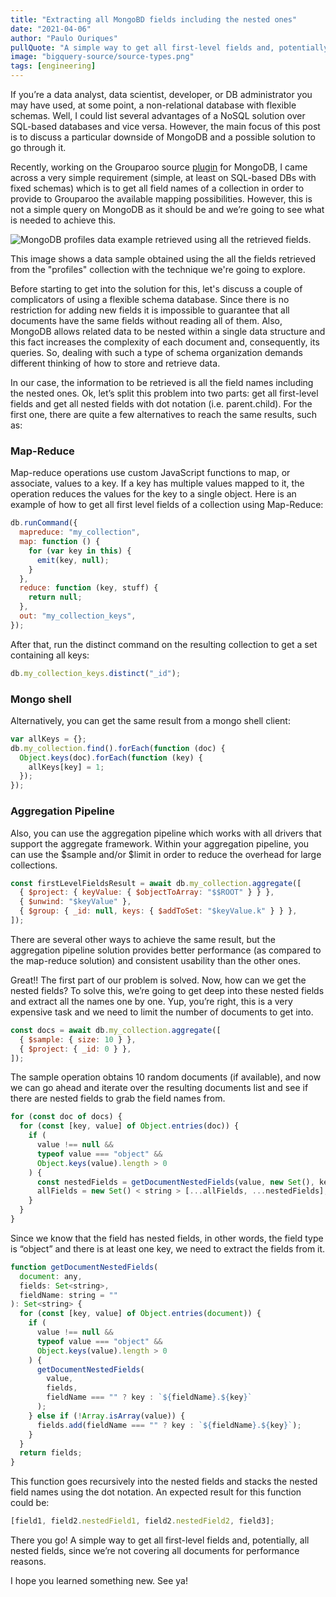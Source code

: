 ```yaml
---
title: "Extracting all MongoBD fields including the nested ones"
date: "2021-04-06"
author: "Paulo Ouriques"
pullQuote: "A simple way to get all first-level fields and, potentially, all nested fields from a MongoDB collection."
image: "bigquery-source/source-types.png"
tags: [engineering]
---
```


If you’re a data analyst, data scientist, developer, or DB administrator you may have used, at some point, a non-relational database with flexible schemas. Well, I could list several advantages of a NoSQL solution over SQL-based databases and vice versa. However, the main focus of this post is to discuss a particular downside of MongoDB and a possible solution to go through it.

Recently, working on the Grouparoo source [plugin](https://github.com/grouparoo/grouparoo/tree/main/plugins/%40grouparoo/mongo) for MongoDB, I came across a very simple requirement (simple, at least on SQL-based DBs with fixed schemas) which is to get all field names of a collection in order to provide to Grouparoo the available mapping possibilities. However, this is not a simple query on MongoDB as it should be and we’re going to see what is needed to achieve this.

<Image
  centered
  source="New Source Mongo"
  alt="MongoDB profiles data example retrieved using all the retrieved fields."
  src="extracting-all-mongodb-fields/fields-usage.jpg"
  width={799}
  height={610}
/>

This image shows a data sample obtained using the all the fields retrieved from the "profiles" collection with the technique we're going to explore.

Before starting to get into the solution for this, let's discuss a couple of complicators of using a flexible schema database. Since there is no restriction for adding new fields it is impossible to guarantee that all documents have the same fields without reading all of them. Also, MongoDB allows related data to be nested within a single data structure and this fact increases the complexity of each document and, consequently, its queries. So, dealing with such a type of schema organization demands different thinking of how to store and retrieve data.

In our case, the information to be retrieved is all the field names including the nested ones. Ok, let’s split this problem into two parts: get all first-level fields and get all nested fields with dot notation (i.e. parent.child). For the first one, there are quite a few alternatives to reach the same results, such as:

### Map-Reduce

Map-reduce operations use custom JavaScript functions to map, or associate, values to a key. If a key has multiple values mapped to it, the operation reduces the values for the key to a single object. Here is an example of how to get all first level fields of a collection using Map-Reduce:

```js
db.runCommand({
  mapreduce: "my_collection",
  map: function () {
    for (var key in this) {
      emit(key, null);
    }
  },
  reduce: function (key, stuff) {
    return null;
  },
  out: "my_collection_keys",
});
```

After that, run the distinct command on the resulting collection to get a set containing all keys:

```js
db.my_collection_keys.distinct("_id");
```

### Mongo shell

Alternatively, you can get the same result from a mongo shell client:

```js
var allKeys = {};
db.my_collection.find().forEach(function (doc) {
  Object.keys(doc).forEach(function (key) {
    allKeys[key] = 1;
  });
});
```

### Aggregation Pipeline

Also, you can use the aggregation pipeline which works with all drivers that support the aggregate framework. Within your aggregation pipeline, you can use the $sample and/or $limit in order to reduce the overhead for large collections.

```js
const firstLevelFieldsResult = await db.my_collection.aggregate([
  { $project: { keyValue: { $objectToArray: "$$ROOT" } } },
  { $unwind: "$keyValue" },
  { $group: { _id: null, keys: { $addToSet: "$keyValue.k" } } },
]);
```

There are several other ways to achieve the same result, but the aggregation pipeline solution provides better performance (as compared to the map-reduce solution) and consistent usability than the other ones.

Great!! The first part of our problem is solved. Now, how can we get the nested fields? To solve this, we’re going to get deep into these nested fields and extract all the names one by one. Yup, you’re right, this is a very expensive task and we need to limit the number of documents to get into.

```js
const docs = await db.my_collection.aggregate([
  { $sample: { size: 10 } },
  { $project: { _id: 0 } },
]);
```

The sample operation obtains 10 random documents (if available), and now we can go ahead and iterate over the resulting documents list and see if there are nested fields to grab the field names from.

```js
for (const doc of docs) {
  for (const [key, value] of Object.entries(doc)) {
    if (
      value !== null &&
      typeof value === "object" &&
      Object.keys(value).length > 0
    ) {
      const nestedFields = getDocumentNestedFields(value, new Set(), key);
      allFields = new Set() < string > [...allFields, ...nestedFields];
    }
  }
}
```

Since we know that the field has nested fields, in other words, the field type is “object” and there is at least one key, we need to extract the fields from it.

```js
function getDocumentNestedFields(
  document: any,
  fields: Set<string>,
  fieldName: string = ""
): Set<string> {
  for (const [key, value] of Object.entries(document)) {
    if (
      value !== null &&
      typeof value === "object" &&
      Object.keys(value).length > 0
    ) {
      getDocumentNestedFields(
        value,
        fields,
        fieldName === "" ? key : `${fieldName}.${key}`
      );
    } else if (!Array.isArray(value)) {
      fields.add(fieldName === "" ? key : `${fieldName}.${key}`);
    }
  }
  return fields;
}
```

This function goes recursively into the nested fields and stacks the nested field names using the dot notation. An expected result for this function could be:

```js
[field1, field2.nestedField1, field2.nestedField2, field3];
```

There you go! A simple way to get all first-level fields and, potentially, all nested fields, since we’re not covering all documents for performance reasons.

I hope you learned something new. See ya!
